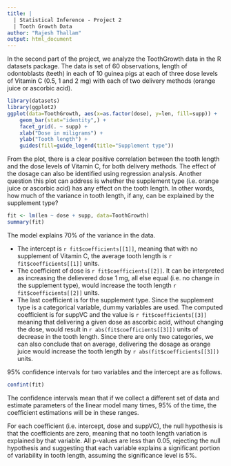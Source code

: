 ```yaml
---
title: |
  | Statistical Inference - Project 2
  | Tooth Growth Data
author: "Rajesh Thallam"
output: html_document
---
```


In the second part of the project, we analyze the ToothGrowth data in the R datasets package. The data is set of 60 observations, length of odontoblasts (teeth) in each of 10 guinea pigs at each of three dose levels of Vitamin C (0.5, 1 and 2 mg) with each of two delivery methods (orange juice or ascorbic acid).

```r
library(datasets)
library(ggplot2)
ggplot(data=ToothGrowth, aes(x=as.factor(dose), y=len, fill=supp)) +
    geom_bar(stat="identity",) +
    facet_grid(. ~ supp) +
    xlab("Dose in miligrams") +
    ylab("Tooth length") +
    guides(fill=guide_legend(title="Supplement type"))
```

From the plot, there is a clear positive correlation between the tooth length and the dose levels of Vitamin C, for both delivery methods. The effect of the dosage can also be identified using regression analysis. Another question this plot can address is whether the supplement type (i.e. orange juice or ascorbic acid) has any effect on the tooth length. In other words, how much of the variance in tooth length, if any, can be explained by the supplement type?

```r
fit <- lm(len ~ dose + supp, data=ToothGrowth)
summary(fit)
```

The model explains 70% of the variance in the data. 

- The intercept is `r fit$coefficients[[1]]`, meaning that with no supplement of Vitamin C, the average tooth length is `r fit$coefficients[[1]]` units. 
- The coefficient of dose is `r fit$coefficients[[2]]`. It can be interpreted as increasing the delievered dose 1 mg, all else equal (i.e. no change in the supplement type), would increase the tooth length `r fit$coefficients[[2]]` units. 
- The last coefficient is for the supplement type. Since the supplement type is a categorical variable, dummy variables are used. The computed coefficient is for suppVC and the value is `r fit$coefficients[[3]]` meaning that delivering a given dose as ascorbic acid, without changing the dose, would result in `r abs(fit$coefficients[[3]])` units of decrease in the tooth length. Since there are only two categories, we can also conclude that on average, delivering the dosage as orange juice would increase the tooth length by `r abs(fit$coefficients[[3]])` units.

95% confidence intervals for two variables and the intercept are as follows.

```r
confint(fit)
```

The confidence intervals mean that if we collect a different set of data and estimate parameters of the linear model many times, 95% of the time, the coefficient estimations will be in these ranges. 

For each coefficient (i.e. intercept, dose and suppVC), the null hypothesis is that the coefficients are zero, meaning that no tooth length variation is explained by that variable. All p-values are less than 0.05, rejecting the null hypothesis and suggesting that each variable explains a significant portion of variability in tooth length, assuming the significance level is 5%.